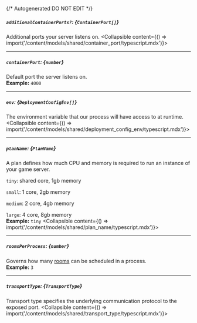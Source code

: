 {/* Autogenerated DO NOT EDIT  */}

##### `additionalContainerPorts?`: *{`ContainerPort[]`}*
Additional ports your server listens on.
<Collapsible content={() => import('/content/models/shared/container_port/typescript.mdx')}>
</Collapsible>

---
##### `containerPort`: *{`number`}*
Default port the server listens on.
<br/>
**Example:** `4000`

---
##### `env`: *{`DeploymentConfigEnv[]`}*
The environment variable that our process will have access to at runtime.
<Collapsible content={() => import('/content/models/shared/deployment_config_env/typescript.mdx')}>
</Collapsible>

---
##### `planName`: *{`PlanName`}*
A plan defines how much CPU and memory is required to run an instance of your game server.

`tiny`: shared core, 1gb memory

`small`: 1 core, 2gb memory

`medium`: 2 core, 4gb memory

`large`: 4 core, 8gb memory
<br/>
**Example:** `tiny`
<Collapsible content={() => import('/content/models/shared/plan_name/typescript.mdx')}>
</Collapsible>

---
##### `roomsPerProcess`: *{`number`}*
Governs how many [rooms](https://hathora.dev/docs/concepts/hathora\-entities\#room) can be scheduled in a process.
<br/>
**Example:** `3`

---
##### `transportType`: *{`TransportType`}*
Transport type specifies the underlying communication protocol to the exposed port.
<Collapsible content={() => import('/content/models/shared/transport_type/typescript.mdx')}>
</Collapsible>


